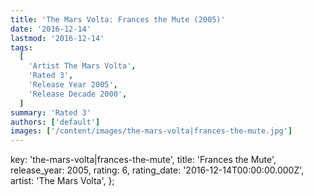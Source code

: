 ```yaml
---
title: 'The Mars Volta: Frances the Mute (2005)'
date: '2016-12-14'
lastmod: '2016-12-14'
tags:
  [
    'Artist The Mars Volta',
    'Rated 3',
    'Release Year 2005',
    'Release Decade 2000',
  ]
summary: 'Rated 3'
authors: ['default']
images: ['/content/images/the-mars-volta|frances-the-mute.jpg']
---
```


  key: 'the-mars-volta|frances-the-mute',
  title: 'Frances the Mute',
  release_year: 2005,
  rating: 6,
  rating_date: '2016-12-14T00:00:00.000Z',
  artist: 'The Mars Volta',
};

<MusicRating data={data} />
